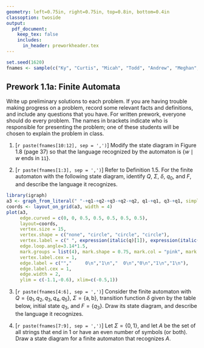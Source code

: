 ```yaml
---
geometry: left=0.75in, right=0.75in, top=0.8in, bottom=0.4in
classoption: twoside
output: 
  pdf_document:
    keep_tex: false
    includes:
      in_header: preworkheader.tex
---
```


```r
set.seed(1620)
fnames <- sample(c("Ky", "Curtis", "Micah", "Todd", "Andrew", "Meghan", "Allie", "David", "Connor", "Levi", "Benjamin", "Grace"))
```

## Prework 1.1a: Finite Automata

Write up preliminary solutions to each problem. If you are having trouble making progress on a problem, record some relevant facts and definitions, and include any questions that you have. For written prework, everyone should do every problem. The names in brackets indicate who is responsible for presenting the problem; one of these students will be chosen to explain the problem in class.

1. [`r paste(fnames[10:12], sep = ',')`] Modify the state diagram in Figure 1.8 (page 37) so that the language recognized by the automaton is $\{w \mid w \mbox{ ends in } \mathtt{11}\}$.

2. [`r paste(fnames[1:3], sep = ',')`] Refer to Definition 1.5. For the finite automaton with the following state diagram, identify $Q$, $\Sigma$, $\delta$, $q_0$, and $F$, and describe the language it recognizes.

```r
library(igraph)
a3 <- graph_from_literal(" "-+q1-+q2-+q3-+q2-+q2, q1-+q1, q3-+q1, simplify=FALSE)
coords <- layout_on_grid(a3, width = 4)
plot(a3, 
     edge.curved = c(0, 0, 0.5, 0.5, 0.5, 0.5, 0.5), 
     layout=coords,
     vertex.size = 15,
     vertex.shape = c("none", "circle", "circle", "circle"),
     vertex.label = c(" ", expression(italic(q)[1]), expression(italic(q)[2]), expression(italic(q)[3])),
     edge.loop.angle=3.14*1.5,
     mark.groups = list(4), mark.shape = 0.75, mark.col = "pink", mark.border = "black",
     vertex.label.cex = 1,
     edge.label = c("","     0\n","1\n","  0\n","0\n","1\n","1\n"), 
     edge.label.cex = 1,
     edge.width = 2,
     ylim = c(-1.1,-0.6), xlim=c(-0.5,1))
```


3. [`r paste(fnames[4:6], sep = ',')`] Consider the finite automaton with $Q = \{q_1, q_2, q_3, q_4, q_5\}$, $\Sigma = \{\text{a},\text{b}\}$, transition function $\delta$ given by the table below, initial state $q_3$, and $F = \{q_3\}$. Draw its state diagram, and describe the language it recognizes.

\begin{center}
\begin{tabular}{c|ccccc}
  & $q_1$ & $q_2$ & $q_3$ & $q_4$ & $q_5$ \\ \hline
a & $q_1$ & $q_1$ & $q_2$ & $q_3$ & $q_4$ \\
b & $q_2$ & $q_3$ & $q_4$ & $q_5$ & $q_5$ \\
\end{tabular}
\end{center}


4. [`r paste(fnames[7:9], sep = ',')`] Let $\Sigma = \{0,1\}$, and let $A$ be the set of all strings that end in 1 or have an even number of symbols (or both). Draw a state diagram for a finite automaton that recognizes $A$.

\medskip
\mbox{}\xrfill[2pt]{1pt}\textsc{\small begin your solutions below this line}\xrfill[2pt]{1pt}\mbox{}

